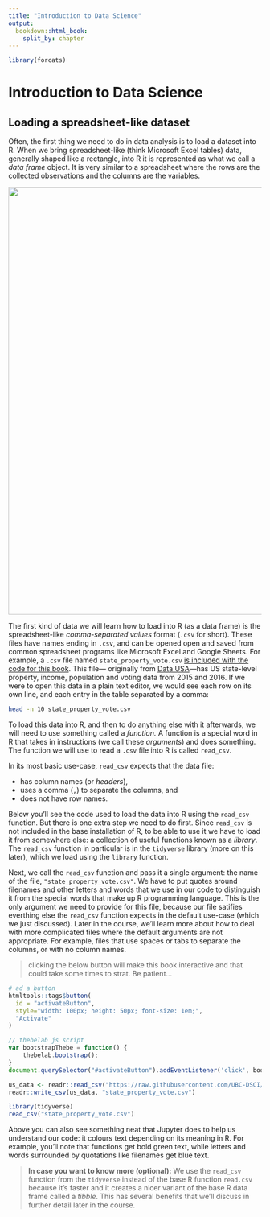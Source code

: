 ```yaml
--- 
title: "Introduction to Data Science"
output:
  bookdown::html_book:
    split_by: chapter
---
```


<!-- Some stuff from thebelab required for the magic -->
<!-- Configure and load Thebe !-->
<script type="text/x-thebe-config">
  {
    requestKernel: true,
    binderOptions: {
      repo: "binder-examples/r",
    },
    kernelOptions: {
      name: "R",
      kernelName: "ir",
    },
  }
</script>

<!-- script for thebelab -->
<script src="https://unpkg.com/thebelab@latest/lib/index.js"></script>

```r
library(forcats)
```

# Introduction to Data Science

## Loading a spreadsheet-like dataset

Often, the first thing we need to do in data analysis is to load a dataset into R. When we bring spreadsheet-like (think Microsoft Excel tables) data, generally shaped like a rectangle, into R it is represented as what we call a *data frame* object. It is very similar to a spreadsheet where the rows are the collected observations and the columns are the variables. 

<img src="img/spreadsheet_vs_dataframe.PNG" width="850"/>

The first kind of data we will learn how to load into R (as a data frame) is the 
spreadsheet-like *comma-separated values* format (`.csv` for short).
These files have names ending in `.csv`, and can be opened open and saved from common spreadsheet programs like Microsoft Excel and Google Sheets. 
For example, a `.csv` file named `state_property_vote.csv` [is included with the code for this book](https://github.com/UBC-DSCI/introduction-to-datascience/blob/master/data/state_property_data.csv). 
This file--- originally from [Data USA](https://datausa.io/)---has US state-level property, income, population and voting data from 2015 and 2016. 
If we were to open this data in a plain text editor, we would see each row on its own line, and each entry in the table separated by a comma:

```bash
head -n 10 state_property_vote.csv
```

To load this data into R, and then to do anything else with it afterwards, we will need to use something called a *function.* 
A function is a special word in R that takes in instructions (we call these *arguments*) and does something. The function we will 
use to read a `.csv` file into R is called `read_csv`.

In its most basic use-case, `read_csv` expects that the data file:

- has column names (or *headers*),
- uses a comma (`,`) to separate the columns, and
- does not have row names.

Below you'll see the code used to load the data into R using the `read_csv` function. But there is one extra step we need to do first. Since `read_csv` is not included in the base installation of R, 
to be able to use it we have to load it from somewhere else: a collection of useful functions known as a *library*. The `read_csv` function in particular
is in the `tidyverse` library (more on this later), which we load using the `library` function.

Next, we call the `read_csv` function and pass it a single argument: the name of the file, `"state_property_vote.csv"`. We have to put quotes around filenames and other letters and words that we 
use in our code to distinguish it from the special words that make up R programming language.  This is the only argument we need to provide for this file, because our file satifies everthing else 
the `read_csv` function expects in the default use-case (which we just discussed). Later in the course, we'll learn more about how to deal with more complicated files where the default arguments are not 
appropriate. For example, files that use spaces or tabs to separate the columns, or with no column names.

> clicking the below button will make this book interactive and that could take some
times to strat. Be patient...

```r
# ad a button
htmltools::tags$button(
  id = "activateButton",
  style="width: 100px; height: 50px; font-size: 1em;", 
  "Activate"
)
```

```js
// thebelab js script
var bootstrapThebe = function() {
    thebelab.bootstrap();
}
document.querySelector("#activateButton").addEventListener('click', bootstrapThebe)
```

```r
us_data <- readr::read_csv("https://raw.githubusercontent.com/UBC-DSCI/introduction-to-datascience/master/state_property_vote.csv")
readr::write_csv(us_data, "state_property_vote.csv")
```

```r
library(tidyverse)
read_csv("state_property_vote.csv")
```
Above you can also see something neat that Jupyter does to help us understand our code: it colours text depending on its meaning in R. For example, 
you'll note that functions get bold green text, while letters and words surrounded by quotations like filenames get blue text.

> **In case you want to know more (optional):** 
> We use the `read_csv` function from the `tidyverse` instead of the base R function `read.csv` because it's faster and it creates a nicer variant of the base R data frame called a *tibble*. 
> This has several benefits that we'll discuss in further detail later in the course.
